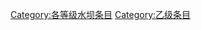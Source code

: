 {{catmore1|[[Wikipedia:水坝专题|Wikipedia:水坝专题]]}}
{{Articles by Quality|topic=水坝|project=水坝|format=TOC}}
{{emptycat}}

[[Category:各等级水坝条目|Category:各等级水坝条目]]
[[Category:乙级条目|Category:乙级条目]]
